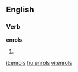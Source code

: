 ==English==

===Verb===
'''enrols'''

# {{third-person singular of|[[enrol]]}}

[[it:enrols]]
[[hu:enrols]]
[[vi:enrols]]